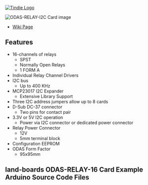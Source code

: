 <a href="https://www.tindie.com/products/13284/"><img src="http://land-boards.com/blwiki/images/5/51/Tindie-mediums.png" alt="Tindie Logo"></img></a>

<img src="http://land-boards.com/blwiki/images/2/28/ODAS-RELAY-16-P356-720px.JPG" alt="ODAS-RELAY-I2C Card image"></img>

* [http://land-boards.com/blwiki/index.php?title=ODAS-RELAY-16#Features Wiki Page]

== Features ==

* 16-channels of relays
** SPST
** Normally Open Relays
** 1 FORM A
* Individual Relay Channel Drivers
* I2C bus
** Up to 400 KHz
* MCP23017 I2C Expander
** Extensive Library Support
* Three I2C address jumpers allow up to 8 cards
* D-Sub DC-37 connector
** Two pins for contact pair
* 3.3V or 5V I2C operation
** Power via I2C connector or dedicated power connector
* Relay Power Connector
** 12V
** 5mm terminal block
* Configuration EEPROM
* ODAS Form Factor
** 95x95mm

== land-boards ODAS-RELAY-16 Card Example Arduino Source Code Files ==

[https://github.com/land-boards/lb-Arduino-Code/tree/master/LBCards/ODASRELAY16 ]
